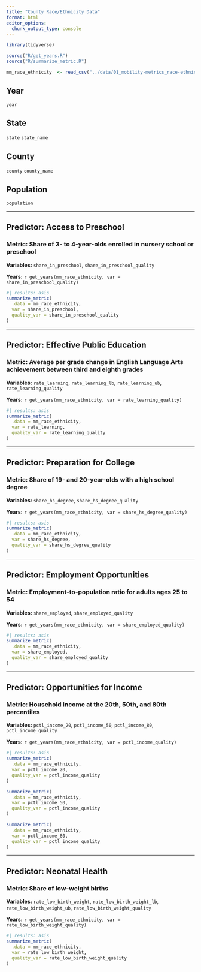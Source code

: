 ```yaml
---
title: "County Race/Ethnicity Data"
format: html
editor_options: 
  chunk_output_type: console
---
```


```r
library(tidyverse)

source("R/get_years.R")
source("R/summarize_metric.R")

mm_race_ethnicity  <- read_csv("../data/01_mobility-metrics_race-ethnicity_longitudinal.csv")

```

## Year

`year`

## State

`state`
`state_name`

## County

`county`
`county_name`

## Population

`population`

---

## Predictor: Access to Preschool

### Metric: Share of 3- to 4-year-olds enrolled in nursery school or preschool

**Variables:** `share_in_preschool`, `share_in_preschool_quality`

**Years:** `r get_years(mm_race_ethnicity, var = share_in_preschool_quality)`

```r
#| results: asis
summarize_metric(
  .data = mm_race_ethnicity, 
  var = share_in_preschool, 
  quality_var = share_in_preschool_quality
)

```

---

## Predictor: Effective Public Education

### Metric: Average per grade change in English Language Arts achievement between third and eighth grades

**Variables:** `rate_learning`, `rate_learning_lb`, `rate_learning_ub`, `rate_learning_quality`

**Years:** `r get_years(mm_race_ethnicity, var = rate_learning_quality)`

```r
#| results: asis
summarize_metric(
  .data = mm_race_ethnicity, 
  var = rate_learning, 
  quality_var = rate_learning_quality
)

```

---

## Predictor: Preparation for College

### Metric: Share of 19- and 20-year-olds with a high school degree

**Variables:** `share_hs_degree`, `share_hs_degree_quality`

**Years:** `r get_years(mm_race_ethnicity, var = share_hs_degree_quality)`

```r
#| results: asis
summarize_metric(
  .data = mm_race_ethnicity, 
  var = share_hs_degree, 
  quality_var = share_hs_degree_quality
)

```

---

## Predictor: Employment Opportunities

### Metric: Employment-to-population ratio for adults ages 25 to 54

**Variables:** `share_employed`, `share_employed_quality`

**Years:** `r get_years(mm_race_ethnicity, var = share_employed_quality)`

```r
#| results: asis
summarize_metric(
  .data = mm_race_ethnicity, 
  var = share_employed, 
  quality_var = share_employed_quality
)

```

---

## Predictor: Opportunities for Income

### Metric: Household income at the 20th, 50th, and 80th percentiles

**Variables:** `pctl_income_20`, `pctl_income_50`, `pctl_income_80`, `pctl_income_quality`

**Years:** `r get_years(mm_race_ethnicity, var = pctl_income_quality)`

```r
#| results: asis
summarize_metric(
  .data = mm_race_ethnicity, 
  var = pctl_income_20, 
  quality_var = pctl_income_quality
)

summarize_metric(
  .data = mm_race_ethnicity, 
  var = pctl_income_50, 
  quality_var = pctl_income_quality
)

summarize_metric(
  .data = mm_race_ethnicity, 
  var = pctl_income_80, 
  quality_var = pctl_income_quality
)

```

---

## Predictor: Neonatal Health

### Metric: Share of low-weight births

**Variables:** `rate_low_birth_weight`, `rate_low_birth_weight_lb`, `rate_low_birth_weight_ub`, `rate_low_birth_weight_quality`

**Years:** `r get_years(mm_race_ethnicity, var = rate_low_birth_weight_quality)`

```r
#| results: asis
summarize_metric(
  .data = mm_race_ethnicity, 
  var = rate_low_birth_weight, 
  quality_var = rate_low_birth_weight_quality
)

```
